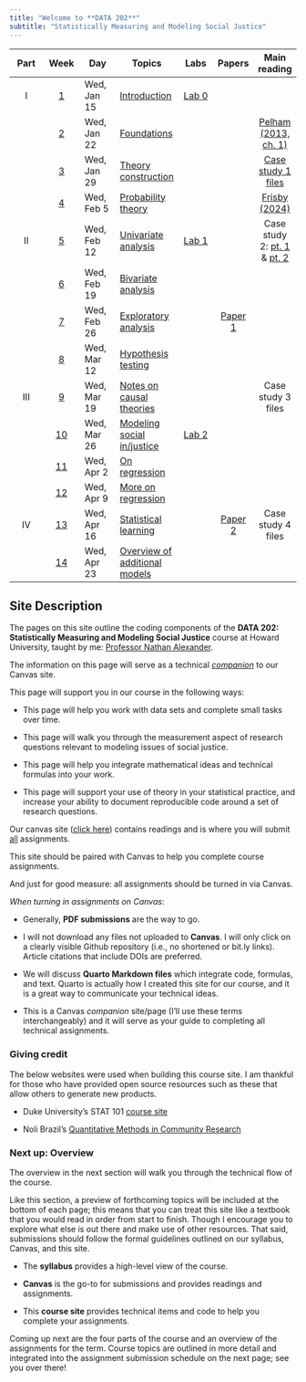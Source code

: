 ```yaml
---
title: "Welcome to **DATA 202**"
subtitle: "Statistically Measuring and Modeling Social Justice"
---
```


::: column-screen-inset-right
| Part | Week | Day | Topics | Labs | Papers | Main reading |
|:---------:|:---------:|-----------|-----------|:---------:|:---------:|:---------:|
| I | [1](weeks/week01.html) | Wed, Jan 15 | [Introduction](weeks/week01-slides.html) | [Lab 0](computing.html) |  |  |
|  | [2](weeks/week02.html) | Wed, Jan 22 | [Foundations](weeks/week02-slides.html) |  |  | [Pelham (2013, ch. 1)](https://www.dropbox.com/scl/fi/8mxvv4hdi43n1ollipp9g/_Pelham-B.-2013-.-Intermediate-Statistics-A-Conceptual-Course-Ch.-1-copy.pdf?rlkey=zltrtv567j94bs6ookj8sy8fe&dl=0){target="_blank"} |
|  | [3](weeks/week03.html) | Wed, Jan 29 | [Theory construction](weeks/week03-slides.html) |  |  | [Case study 1 files](https://canvas.howard.edu/courses/59441/modules){target="_blank"} |
|  | [4](weeks/week04.html) | Wed, Feb 5 | [Probability theory](weeks/week04-slides.html) |  |  | [Frisby (2024)](https://www.dropbox.com/scl/fi/b7sgjud5lm8z61kaw0gzr/frisby-2024-critical-quantitative-literacy-an-educational-foundation-for-critical-quantitative-research.pdf?rlkey=3e03lvj4ykidqo7jpgocmho8o&dl=0){target="_blank"} |
| II | [5](weeks/week05.html) | Wed, Feb 12 | [Univariate analysis](weeks/week05-slides.html) | [Lab 1](labs/lab1.html) |  | Case study 2:  [pt. 1 ](cases/case02-pt1.html) & [pt. 2](cases/case02-pt2.html) |
|  | [6](weeks/week06.html) | Wed, Feb 19 | [Bivariate analysis](weeks/week06-slides.html) |  |  |  |
|  | [7](weeks/week07.html) | Wed, Feb 26 | [Exploratory analysis](weeks/week07-slides.html) |  | [Paper 1](papers/paper1.html) |  |
|  | [8](weeks/week08.html) | Wed, Mar 12 | [Hypothesis testing](weeks/week08-slides.html) |  |  |  |
| III | [9](weeks/week09.html) | Wed, Mar 19 | [Notes on causal theories](weeks/week09-slides.html) |  |  | Case study 3 files |
|  | [10](weeks/week10.html) | Wed, Mar 26 | [Modeling social in/justice](weeks/week10-slides.html) | [Lab 2](labs/lab2.html) |  |  |
|  | [11](weeks/week11.html) | Wed, Apr 2 | [On regression](weeks/week11-slides.html) |  |  |  |
|  | [12](weeks/week12.html) | Wed, Apr 9 | [More on regression](weeks/week12-slides.html) |  |  |  |
| IV | [13](weeks/week13.html) | Wed, Apr 16 | [Statistical learning](weeks/week13-slides.html) |  | [Paper 2](papers/paper2.html) | Case study 4 files |
|  | [14](weeks/week14.html) | Wed, Apr 23 | [Overview of additional models](weeks/week14-slides.html) |  |  |  |
:::

## Site Description

The pages on this site outline the coding components of the **DATA 202: Statistically Measuring and Modeling Social Justice** course at Howard University, taught by me: [Professor Nathan Alexander](https://professornaite.github.io).

The information on this page will serve as a technical <u>*companion*</u> to our Canvas site.

This page will support you in our course in the following ways:

-   This page will help you work with data sets and complete small tasks over time.

-   This page will walk you through the measurement aspect of research questions relevant to modeling issues of social justice.

-   This page will help you integrate mathematical ideas and technical formulas into your work.

-   This page will support your use of theory in your statistical practice, and increase your ability to document reproducible code around a set of research questions.

Our canvas site ([click here](https://canvas.howard.edu/courses/59441)) contains readings and is where you will submit <u>all</u> assignments.

This site should be paired with Canvas to help you complete course assignments.

And just for good measure: all assignments should be turned in via Canvas.

*When turning in assignments on Canvas*:

-   Generally, **PDF submissions** are the way to go.

-   I will not download any files not uploaded to **Canvas**. I will only click on a clearly visible Github repository (i.e., no shortened or bit.ly links). Article citations that include DOIs are preferred.

-   We will discuss **Quarto Markdown files** which integrate code, formulas, and text. Quarto is actually how I created this site for our course, and it is a great way to communicate your technical ideas.

-   This is a Canvas *companion* site/page (I'll use these terms interchangeably) and it will serve as your guide to completing all technical assignments.

### Giving credit

The below websites were used when building this course site. I am thankful for those who have provided open source resources such as these that allow others to generate new products.

-   Duke University's STAT 101 [course site](https://sta101-f23.github.io/)

-   Noli Brazil's [Quantitative Methods in Community Research](https://crd150.github.io/index.html)

### Next up: Overview

The overview in the next section will walk you through the technical flow of the course.

Like this section, a preview of forthcoming topics will be included at the bottom of each page; this means that you can treat this site like a textbook that you would read in order from start to finish. Though I encourage you to explore what else is out there and make use of other resources. That said, submissions should follow the formal guidelines outlined on our syllabus, Canvas, and this site.

-   The **syllabus** provides a high-level view of the course.

-   **Canvas** is the go-to for submissions and provides readings and assignments.

-   This **course site** provides technical items and code to help you complete your assignments.

Coming up next are the four parts of the course and an overview of the assignments for the term. Course topics are outlined in more detail and integrated into the assignment submission schedule on the next page; see you over there!
